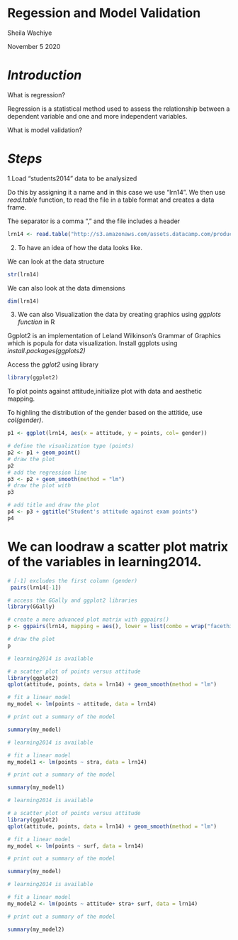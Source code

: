 # **Regession and Model Validation**

Sheila Wachiye

November 5 2020


# *Introduction*
What is regression?

Regression is a statistical method used to assess the relationship between a dependent variable and one and more independent variables.

What is model validation?


# *Steps*
1.Load "students2014" data to be analysized 

Do this by assigning it a name and in this case we use "lrn14".
We then use *read.table* function, to read the file in a table format and creates a data frame.

The separator is a comma "," and the file includes a header
```r
lrn14 <- read.table("http://s3.amazonaws.com/assets.datacamp.com/production/course_2218/datasets/learning2014.txt", sep=",", header=TRUE)
```

2. To have an idea of how the data looks like. 

We can look at the data structure 
```r
str(lrn14)
```
 We can also look at the data dimensions 
```r
dim(lrn14)
```

3. We can also Visualization the data by creating graphics using *ggplots function* in R

 Ggplot2 is an implementation of Leland Wilkinson's Grammar of Graphics which is popula for data  visualization.
Install ggplots using *install.packages(ggplots2)*

Access the *gglot2* using library
```r
library(ggplot2)
```

To plot points against attitude,initialize plot with data and aesthetic mapping. 

To highling the distribution of the gender based on the attitide, use *col(gender)*.
```r
p1 <- ggplot(lrn14, aes(x = attitude, y = points, col= gender))

# define the visualization type (points)
p2 <- p1 + geom_point()
# draw the plot
p2
# add the regression line
p3 <- p2 + geom_smooth(method = "lm")
# draw the plot with 
p3

# add title and draw the plot
p4 <- p3 + ggtitle("Student's attitude against exam points")
p4
```

# We can loodraw a scatter plot matrix of the variables in learning2014.
```r
# [-1] excludes the first column (gender)
 pairs(lrn14[-1])

# access the GGally and ggplot2 libraries
library(GGally)

# create a more advanced plot matrix with ggpairs()
p <- ggpairs(lrn14, mapping = aes(), lower = list(combo = wrap("facethist", bins = 20)))

# draw the plot
p
```

```r
# learning2014 is available

# a scatter plot of points versus attitude
library(ggplot2)
qplot(attitude, points, data = lrn14) + geom_smooth(method = "lm")

# fit a linear model
my_model <- lm(points ~ attitude, data = lrn14)

# print out a summary of the model

summary(my_model)
```
```r
# learning2014 is available

# fit a linear model
my_model1 <- lm(points ~ stra, data = lrn14)

# print out a summary of the model

summary(my_model1)
```
```r
# learning2014 is available

# a scatter plot of points versus attitude
library(ggplot2)
qplot(attitude, points, data = lrn14) + geom_smooth(method = "lm")

# fit a linear model
my_model <- lm(points ~ surf, data = lrn14)

# print out a summary of the model

summary(my_model)
```
```r
# learning2014 is available

# fit a linear model
my_model2 <- lm(points ~ attitude+ stra+ surf, data = lrn14)

# print out a summary of the model

summary(my_model2)
```